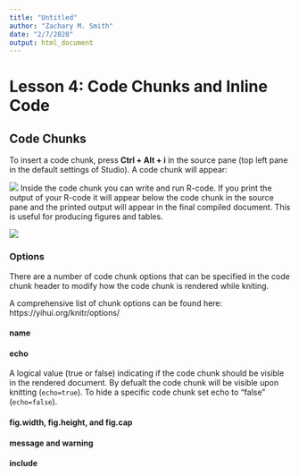 ```yaml
---
title: "Untitled"
author: "Zachary M. Smith"
date: "2/7/2020"
output: html_document
---
```


# Lesson 4: Code Chunks and Inline Code



## Code Chunks

To insert a code chunk, press __Ctrl + Alt + i__ in the source pane (top left pane in the default settings of Studio). A code chunk will appear:

![](images/rmarkdown/code_chunk.png)
Inside the code chunk you can write and run R-code. If you print the output of your R-code it will appear below the code chunk in the source pane and the printed output will appear in the final compiled document. This is useful for producing figures and tables.

![](images/rmarkdown/example_chunk_ouptut.png)

### Options

There are a number of code chunk options that can be specified in the code chunk header to modify how the code chunk is rendered while kniting.

A comprehensive list of chunk options can be found here: https://yihui.org/knitr/options/

#### name

#### echo

A logical value (true or false) indicating if the code chunk should be visible in the rendered document. By defualt the code chunk will be visible upon knitting (`echo=true`). To hide a specific code chunk set echo to "false" (`echo=false`).

#### fig.width, fig.height, and fig.cap

#### message and warning

#### include
